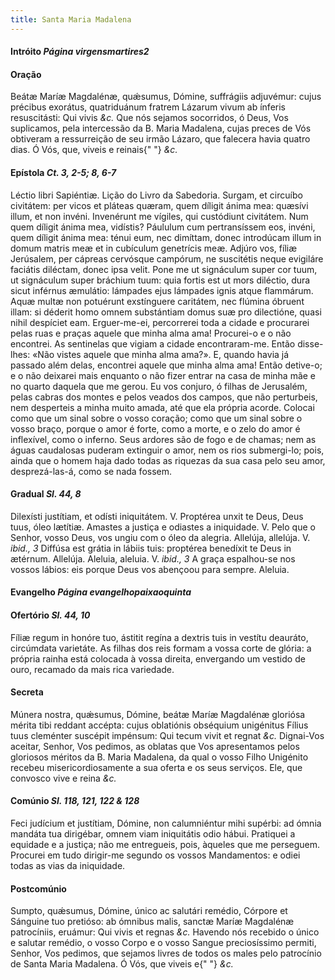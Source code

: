 ```yaml
---
title: Santa Maria Madalena
---
```


<h4 class="text-center">
  Intróito <em>Página virgensmartires2</em>
</h4>

<h4 class="text-center">Oração</h4>
<div class="grid grid-cols-2 gap-5">
  <span class="text-justify">
    Beátæ Maríæ Magdalénæ, quǽsumus, Dómine, suffrágiis adjuvémur: cujus
    précibus exorátus, quatriduánum fratrem Lázarum vivum ab ínferis
    resuscitásti: Qui vivis <em>&c.</em>
  </span>
  <span class="text-justify">
    Que nós sejamos socorridos, ó Deus, Vos suplicamos, pela intercessão da B.
    Maria Madalena, cujas preces de Vós obtiveram a ressurreição de seu irmão
    Lázaro, que falecera havia quatro dias. Ó Vós, que, viveis e reinais{" "}
    <em>&c.</em>
  </span>
</div>

<h4 class="text-center">
  Epístola <em>Ct. 3, 2-5; 8, 6-7</em>
</h4>
<div class="grid grid-cols-2 gap-5">
  <span class="text-justify">Léctio libri Sapiéntiæ.</span>
  <span class="text-justify">Lição do Livro da Sabedoria.</span>
  <span class="text-justify">
    Surgam, et circuíbo civitátem: per vicos et pláteas quæram, quem díligit
    ánima mea: quæsívi illum, et non invéni. Invenérunt me vígiles, qui
    custódiunt civitátem. Num quem díligit ánima mea, vidístis? Páululum cum
    pertransíssem eos, invéni, quem díligit ánima mea: ténui eum, nec dimíttam,
    donec introdúcam illum in domum matris meæ et in cubículum genetrícis meæ.
    Adjúro vos, fíliæ Jerúsalem, per cápreas cervósque campórum, ne suscitétis
    neque evigiláre faciátis diléctam, donec ipsa velit. Pone me ut signáculum
    super cor tuum, ut signáculum super bráchium tuum: quia fortis est ut mors
    diléctio, dura sicut inférnus æmulátio: lámpades ejus lámpades ignis atque
    flammárum. Aquæ multæ non potuérunt exstínguere caritátem, nec flúmina
    óbruent illam: si déderit homo omnem substántiam domus suæ pro dilectióne,
    quasi nihil despíciet eam.
  </span>
  <span class="text-justify">
    Erguer-me-ei, percorrerei toda a cidade e procurarei pelas ruas e praças
    aquele que minha alma ama! Procurei-o e o não encontrei. As sentinelas que
    vigiam a cidade encontraram-me. Então disse-lhes: «Não vistes aquele que
    minha alma ama?». E, quando havia já passado além delas, encontrei aquele
    que minha alma ama! Então detive-o; e o não deixarei mais enquanto o não
    fizer entrar na casa de minha mãe e no quarto daquela que me gerou. Eu vos
    conjuro, ó filhas de Jerusalém, pelas cabras dos montes e pelos veados dos
    campos, que não perturbeis, nem desperteis a minha muito amada, até que ela
    própria acorde. Colocai como que um sinal sobre o vosso coração; como que um
    sinal sobre o vosso braço, porque o amor é forte, como a morte, e o zelo do
    amor é inflexível, como o inferno. Seus ardores são de fogo e de chamas; nem
    as águas caudalosas puderam extinguir o amor, nem os rios submergi-lo; pois,
    ainda que o homem haja dado todas as riquezas da sua casa pelo seu amor,
    desprezá-las-á, como se nada fossem.
  </span>
</div>

<h4 class="text-center">
  Gradual <em>Sl. 44, 8</em>
</h4>
<div class="grid grid-cols-2 gap-5">
  <span class="text-justify">
    Dilexísti justítiam, et odísti iniquitátem. V. Proptérea unxit te Deus, Deus
    tuus, óleo lætítiæ.
  </span>
  <span class="text-justify">
    Amastes a justiça e odiastes a iniquidade. V. Pelo que o Senhor, vosso Deus,
    vos ungiu com o óleo da alegria.
  </span>
  <span class="text-justify">
    Allelúja, allelúja. V. <em>ibid., 3</em> Diffúsa est grátia in lábiis tuis:
    proptérea benedíxit te Deus in ætérnum. Allelúja.
  </span>
  <span class="text-justify">
    Aleluia, aleluia. V. <em>ibid., 3</em> A graça espalhou-se nos vossos
    lábios: eis porque Deus vos abençoou para sempre. Aleluia.
  </span>
</div>

<h4 class="text-center">
  Evangelho <em>Página evangelhopaixaoquinta</em>
</h4>

<h4 class="text-center">
  Ofertório <em>Sl. 44, 10</em>
</h4>
<div class="grid grid-cols-2 gap-5">
  <span class="text-justify">
    Fíliæ regum in honóre tuo, ástitit regína a dextris tuis in vestítu
    deauráto, circúmdata varietáte.
  </span>
  <span class="text-justify">
    As filhas dos reis formam a vossa corte de glória: a própria rainha está
    colocada à vossa direita, envergando um vestido de ouro, recamado da mais
    rica variedade.
  </span>
</div>

<h4 class="text-center">Secreta</h4>
<div class="grid grid-cols-2 gap-5">
  <span class="text-justify">
    Múnera nostra, quǽsumus, Dómine, beátæ Maríæ Magdalénæ gloriósa mérita tibi
    reddant accépta: cujus oblatiónis obséquium unigénitus Fílius tuus cleménter
    suscépit impénsum: Qui tecum vivit et regnat <em>&c.</em>
  </span>
  <span class="text-justify">
    Dignai-Vos aceitar, Senhor, Vos pedimos, as oblatas que Vos apresentamos
    pelos gloriosos méritos da B. Maria Madalena, da qual o vosso Filho
    Unigénito recebeu misericordiosamente a sua oferta e os seus serviços. Ele,
    que convosco vive e reina <em>&c.</em>
  </span>
</div>

<h4 class="text-center">
  Comúnio <em>Sl. 118, 121, 122 & 128</em>
</h4>
<div class="grid grid-cols-2 gap-5">
  <span class="text-justify">
    Feci judícium et justítiam, Dómine, non calumniéntur mihi supérbi: ad ómnia
    mandáta tua dirigébar, omnem viam iniquitátis odio hábui.
  </span>
  <span class="text-justify">
    Pratiquei a equidade e a justiça; não me entregueis, pois, àqueles que me
    perseguem. Procurei em tudo dirigir-me segundo os vossos Mandamentos: e
    odiei todas as vias da iniquidade.
  </span>
</div>

<h4 class="text-center">Postcomúnio</h4>
<div class="grid grid-cols-2 gap-5">
  <span class="text-justify">
    Sumpto, quǽsumus, Dómine, único ac salutári remédio, Córpore et Sánguine tuo
    pretióso: ab ómnibus malis, sanctæ Maríæ Magdalénæ patrocíniis, eruámur: Qui
    vivis et regnas <em>&c.</em>
  </span>
  <span class="text-justify">
    Havendo nós recebido o único e salutar remédio, o vosso Corpo e o vosso
    Sangue preciosíssimo permiti, Senhor, Vos pedimos, que sejamos livres de
    todos os males pelo patrocínio de Santa Maria Madalena. Ó Vós, que viveis e{" "}
    <em>&c.</em>
  </span>
</div>
